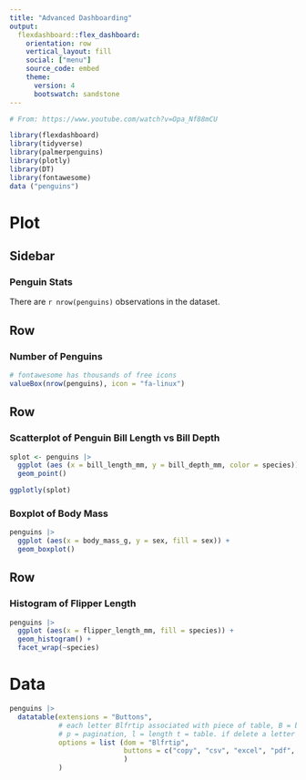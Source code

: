 ```yaml
---
title: "Advanced Dashboarding"
output: 
  flexdashboard::flex_dashboard:
    orientation: row
    vertical_layout: fill
    social: ["menu"]
    source_code: embed
    theme: 
      version: 4
      bootswatch: sandstone
---
```


<!-- see also bootswatch for themes -->

```r
# From: https://www.youtube.com/watch?v=Opa_Nf88mCU

library(flexdashboard)
library(tidyverse)
library(palmerpenguins)
library(plotly)
library(DT)
library(fontawesome)
data ("penguins")

```

Plot {data-navmenu="Pages"}
======================================================================
Sidebar {.sidebar}
-----------------------------------------------------------------------
### Penguin Stats

There are `r nrow(penguins)` observations in the dataset.  

Row 
-----------------------------------------------------------------------
### Number of Penguins

```r
# fontawesome has thousands of free icons
valueBox(nrow(penguins), icon = "fa-linux")

```


Row {.tabset}
-----------------------------------------------------------------------

### Scatterplot of Penguin Bill Length vs Bill Depth

```r
splot <- penguins |> 
  ggplot (aes (x = bill_length_mm, y = bill_depth_mm, color = species)) + 
  geom_point()

ggplotly(splot)
```


### Boxplot of Body Mass

```r
penguins |> 
  ggplot (aes(x = body_mass_g, y = sex, fill = sex)) + 
  geom_boxplot()
```

Row 
------------------------------------------------------------------------
### Histogram of Flipper Length

```r
penguins |> 
  ggplot (aes(x = flipper_length_mm, fill = species)) + 
  geom_histogram() + 
  facet_wrap(~species)
```

Data {data-navmenu="Pages"}
========================================================================

```r
penguins |> 
  datatable(extensions = "Buttons", 
            # each letter Blfrtip associated with piece of table, B = buttons, 
            # p = pagination, l = length t = table. if delete a letter removes from table. 
            options = list (dom = "Blfrtip",
                            buttons = c("copy", "csv", "excel", "pdf", "print")
                            )
            ) 
```

